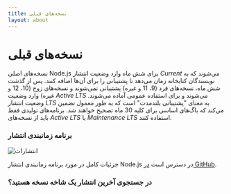 ```yaml
---
title: نسخه‌های قبلی
layout: about
---
```


# نسخه‌های قبلی

نسخه‌های اصلی Node.js برای شش ماه وارد وضعیت انتشار _Current_ می‌شوند که به نویسندگان کتابخانه زمان می‌دهد تا پشتیبانی را برای آن‌ها اضافه کنند.
پس از گذشت شش ماه، نسخه‌های فرد (9، 11 و غیره) پشتیبانی نمی‌شوند و نسخه‌های زوج (10، 12 و غیره) وارد وضعیت _Active LTS_ می‌شوند و برای استفاده عمومی آماده می‌شوند.
وضعیت انتشار _LTS_ به معنای "پشتیبانی بلندمدت" است که به طور معمول تضمین می‌کند که باگ‌های اساسی برای کلیه 30 ماه تصحیح خواهند شد.
برنامه‌های تولیدی فقط باید از نسخه‌های _Active LTS_ یا _Maintenance LTS_ استفاده کنند.

### برنامه زمانبندی انتشار

![انتشارات](https://raw.githubusercontent.com/nodejs/Release/main/schedule.svg?sanitize=true)

جزئیات کامل در مورد برنامه زمانبندی انتشار Node.js در دسترس است [در GitHub](https://github.com/nodejs/release#release-schedule).

### در جستجوی آخرین انتشار یک شاخه نسخه هستید؟

<DownloadReleasesTable />
